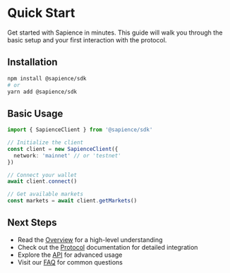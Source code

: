# Quick Start

Get started with Sapience in minutes. This guide will walk you through the basic setup and your first interaction with the protocol.

## Installation

```bash
npm install @sapience/sdk
# or
yarn add @sapience/sdk
```

## Basic Usage

```typescript
import { SapienceClient } from '@sapience/sdk'

// Initialize the client
const client = new SapienceClient({
  network: 'mainnet' // or 'testnet'
})

// Connect your wallet
await client.connect()

// Get available markets
const markets = await client.getMarkets()
```

## Next Steps

- Read the [Overview](overview) for a high-level understanding
- Check out the [Protocol](protocol) documentation for detailed integration
- Explore the [API](api/graphql) for advanced usage
- Visit our [FAQ](faq) for common questions